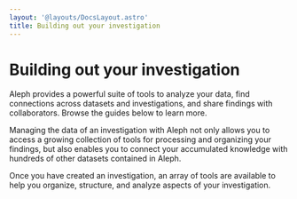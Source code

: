 ```yaml
---
layout: '@layouts/DocsLayout.astro'
title: Building out your investigation
---
```


# Building out your investigation

<p class="lead">
  Aleph provides a powerful suite of tools to analyze your data, find
  connections across datasets and investigations, and share findings with collaborators. Browse the guides below to learn more.
</p>

Managing the data of an investigation with Aleph not only allows you to access a growing collection of tools for processing and organizing your findings, but also enables you to connect your accumulated knowledge with hundreds of other datasets contained in Aleph.

<LinkCard page="/guide/building-out-your-investigation/creating-an-investigation" />

Once you have created an investigation, an array of tools are available to help you organize, structure, and analyze aspects of your investigation.

<LinkCard page="/guide/building-out-your-investigation/uploading-documents" />

<LinkCard page="/guide/building-out-your-investigation/network-diagrams" />

<LinkCard page="/guide/building-out-your-investigation/using-the-table-editor" />

<LinkCard page="/guide/building-out-your-investigation/generating-multiple-entities-from-a-list" />

<LinkCard page="/guide/building-out-your-investigation/cross-referencing" />
